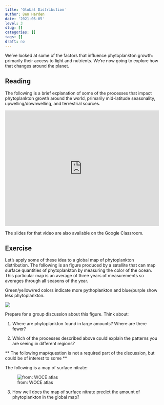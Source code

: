 ```yaml
---
title: 'Global Distribution'
author: Ben Harden
date: '2021-05-05'
level: 3
slug: []
categories: []
tags: []
draft: no
---
```


We've looked at some of the factors that influence phytoplankton growth: primarily their access to light and nutrients. We're now going to explore how that changes around the planet.

## Reading

The following is a brief explanation of some of the processes that impact phytoplankton growth around the world, primarily mid-latitude seasonality, upwelling/downwelling, and terrestrial sources.

<div style="padding:75% 0 0 0;position:relative;"><iframe src="https://player.vimeo.com/video/557703782?badge=0&amp;autopause=0&amp;player_id=0&amp;app_id=58479" frameborder="0" allow="autoplay; fullscreen; picture-in-picture" allowfullscreen style="position:absolute;top:0;left:0;width:100%;height:100%;" title="scripting.mp4"></iframe></div><script src="https://player.vimeo.com/api/player.js"></script>

The slides for that video are also available on the Google Classroom.

## Exercise

Let's apply some of these idea to a global map of phytoplankton distribution. The following is an figure produced by a satellite that can map surface quantities of phytoplankton by measuring the color of the ocean. This particular map is an average of three years of measurements so averages through all seasons of the year.

Green/yellow/red colors indicate more pythoplankton and blue/purple show less phytoplankton.

<div class = "full-width">
![](surface_phyto.jpg)
</div>

Prepare for a group discussion about this figure. Think about:

1. Where are phytoplankton found in large amounts? Where are there fewer?

2. Which of the processes described above could explain the patterns you are seeing in different regions?

** The following map/question is not a required part of the discussion, but could be of interest to some **

The following is a map of surface nitrate:

<div class = "full-width">
![from: WOCE atlas](surf-nitrate.png)
</div>

3. How well does the map of surface nitrate predict the amount of phytoplankton in the global map? 